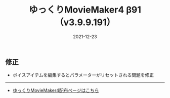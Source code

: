 ﻿---
title: ゆっくりMovieMaker4 β91 （v3.9.9.191）
date: 2021-12-23
tags: [YMM4,お知らせ]
---
## 修正
- ボイスアイテムを編集するとパラメーターがリセットされる問題を修正

---

- [ゆっくりMovieMaker4配布ページはこちら](/ymm4/)